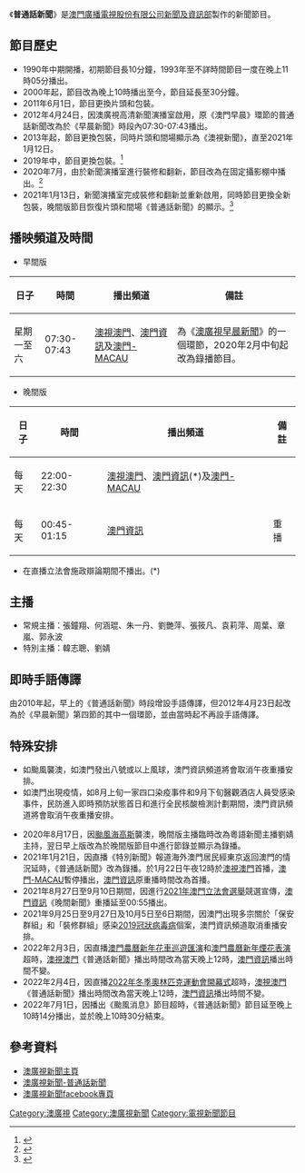 {{In-progress_tvshow|澳廣視普通話新聞}}
{{電視節目信息框
| 顏色       = 
| 名稱       = 普通話新聞
| 原名       =
| 圖片       = 
| 圖說       =
| 類型       = 新聞
| 原創       =
| 發展       =
| 導演       =
| 主持       = 普通話主播
| 演出       =
| 配音       =
| 旁白       =
| 主題曲     =
| 片頭曲     =
| 片尾曲     =
| 作曲       =
| 國家       =
| 地區       = {{MAC}}
| 語言       = [[普通話|普通話]]
| 季數       =
| 系列數     =
| 集數       =
| 每集列表   =
| 執行製片   =
| 製片人     = [[澳門廣播電視股份有限公司|澳門廣播電視股份有限公司]][[澳廣視新聞|新聞及資訊部]]
| 監製       =
| 副製片人   =
| 共同製片人  =
| 編審       =
| 剪輯       =
| 外景       =
| 機位       =
| 每集長     = 早上版: 10-15分鐘 <br> 晚間版：30分鐘 (連廣告)
| 頻道       = 
| 電視網     = [[澳視澳門|澳視澳門]]、[[澳門資訊|澳門資訊]]、[[澳門-MACAU|澳門-MACAU]]
| 電視臺     = 
| 視頻制式   = [[16:9|16:9]] {{lang|en|HDTV 1080i}}
| 音頻制式   =
| 首播國家   = 
| 首播地區   = 
| 開始       = 1990年代
| 結束       = 至今
| 晚於       =
| 早於       =
| 相關劇集   = 
| 中國大陸名稱 =
| 臺灣名稱     =
| 港澳名稱     =
| 馬新名稱     =
| 官方網站     =
| imdb_id    =
| tv_com_id  =
}}

《'''普通話新聞'''》是[[澳門廣播電視股份有限公司|澳門廣播電視股份有限公司]][[澳廣視新聞|新聞及資訊部]]製作的新聞節目。

==節目歷史==
* 1990年中期開播，初期節目長10分鐘，1993年至不詳時間節目一度在晚上11時05分播出。
* 2000年起，節目改為晚上10時播出至今，節目延長至30分鐘。
* 2011年6月1日，節目更換片頭和包裝。
* 2012年4月24日，因澳廣視高清新聞演播室啟用，原《澳門早晨》環節的普通話新聞改為於《早晨新聞》時段內07:30-07:43播出。
* 2013年起，節目更換包裝，同時片頭和間場顯示為《澳視新聞》，直至2021年1月12日。
* 2019年中，節目更換包裝。<ref>{{cite web |title=澳廣視普通話新聞 (2019-2021包裝，2020年1月10日) |url=https://www.youtube.com/watch?v=Ev2txGfqcgA |website=YouTube}}</ref>
* 2020年7月，由於新聞演播室進行裝修和翻新，節目改為在固定攝影棚中播出。<ref>{{cite web |title=澳廣視普通話新聞片頭 (2020年7月至2021年1月) |url=https://www.youtube.com/watch?v=K4e2XVlcnlA |website=YouTube |access-date=2021-02-04 |archive-date=2021-02-17 |archive-url=https://web.archive.org/web/20210217031848/https://www.youtube.com/watch?v=K4e2XVlcnlA |dead-url=no }}</ref>
* 2021年1月13日，新聞演播室完成裝修和翻新並重新啟用，同時節目更換全新包裝，晚間版節目恢復片頭和間場《普通話新聞》的顯示。<ref>{{cite web |title=澳廣視普通話新聞包裝 (2021年1月13日起) |url=https://www.youtube.com/watch?v=hvCa2I4ahJg |website=YouTube |accessdate=2021-01-13}}</ref>

==播映頻道及時間==
*早間版
{| class="wikitable"
|-
! 日子 !! 時間 !! 播出頻道 !! 備註
|-
| 星期一至六 || 07:30-07:43 ||[[澳視澳門|澳視澳門]]、[[澳門資訊|澳門資訊]]及[[澳門-MACAU|澳門-MACAU]]  || 為《[[澳廣視早晨新聞|澳廣視早晨新聞]]》的一個環節，2020年2月中旬起改為錄播節目。
|}

*晚間版
{| class="wikitable"
|-
! 日子 !! 時間 !! 播出頻道 !! 備註
|-
| 每天 || 22:00-22:30 ||[[澳視澳門|澳視澳門]]、[[澳門資訊|澳門資訊]](*)及[[澳門-MACAU|澳門-MACAU]]  ||
|-
| 每天 || 00:45-01:15 ||[[澳門資訊|澳門資訊]]|| 重播
|}

* 在直播立法會施政辯論期間不播出。(*)

==主播==
* 常規主播：張鐘翔、何涵琨、朱一丹、劉艷萍、張筱凡、袁莉萍、周葉、章嵐、郭永波
* 特別主播：韓志聰、劉婧

==即時手語傳譯==
由2010年起，早上的《普通話新聞》時段增設手語傳譯，但2012年4月23日起改為於《早晨新聞》第四節的其中一個環節，並由當時起不再設手語傳譯。

==特殊安排==
*如颱風襲澳，如澳門發出八號或以上風球，澳門資訊頻道將會取消午夜重播安排。
*如澳門出現疫情，如8月上旬一家四口染疫事件和9月下旬醫觀酒店人員受感染事件，民防進入即時預防狀態首日和進行全民核酸檢測計劃期間，澳門資訊頻道將會取消午夜重播安排。

*2020年8月17日，因[[颱風海高斯_(2020年)|颱風海高斯]]襲澳，晚間版主播臨時改為粵語新聞主播劉婧主持，翌日早上版改為於晚間版節目中進行節錄並顯示為錄播。
*2021年1月21日，因直播《特別新聞》報道海外澳門居民經東京返回澳門的情況延時，《普通話新聞》改為錄播。於1月22日午夜12時於[[澳視澳門|澳視澳門]]首播，[[澳門-MACAU|澳門-MACAU]]暫停播出，[[澳門資訊頻道|澳門資訊]]原重播時間改為首播。
* 2021年8月27日至9月10日期間，因進行[[2021年澳門立法會選舉|2021年澳門立法會選舉]]競選宣傳，[[澳門資訊頻道|澳門資訊]]《晚間新聞》重播延至00:55播出。
* 2021年9月25日至9月27日及10月5日至6日期間，因澳門出現多宗關於「保安群組」和「裝修群組」感染[[2021年澳門2019冠狀病毒病聚集性疫情|2019冠狀病毒病]]個案，澳門資訊頻道取消重播安排。
* 2022年2月3日，因直播[[澳門農曆新年花車巡遊匯演|澳門農曆新年花車巡遊匯演]]和[[澳門農曆新年煙花表演|澳門農曆新年煙花表演]]超時，[[澳視澳門台|澳視澳門]]《普通話新聞》播出時間改為當天晚上12時，[[澳門資訊頻道|澳門資訊]]播出時間不變。
* 2022年2月4日，因直播[[2022年冬季奧林匹克運動會開幕式|2022年冬季奧林匹克運動會開幕式]]超時，[[澳視澳門台|澳視澳門]]《普通話新聞》播出時間改為當天晚上12時，[[澳門資訊頻道|澳門資訊]]播出時間不變。
* 2022年7月1日，因播出《颱風消息》節目超時，《普通話新聞》節目延至晚上10時14分播出，並於晚上10時30分結束。

==參考資料==
{{reflist}}

* [http://www.tdm.com.mo/c_news/ 澳廣視新聞主頁] {{Wayback|url=http://www.tdm.com.mo/c_news/ |date=20210416065702 }}
* [https://www.tdm.com.mo/c_news/pou_news.php 澳廣視新聞-普通話新聞] {{Wayback|url=https://www.tdm.com.mo/c_news/pou_news.php |date=20210306072310 }}
* [https://www.facebook.com/tdmchinesenews/ 澳廣視新聞facebook專頁] {{Wayback|url=https://www.facebook.com/tdmchinesenews/ |date=20210405073809 }}
{{澳廣視新聞節目}}
[[Category:澳廣視|Category:澳廣視]]
[[Category:澳廣視新聞|Category:澳廣視新聞]]
[[Category:電視新聞節目|Category:電視新聞節目]]